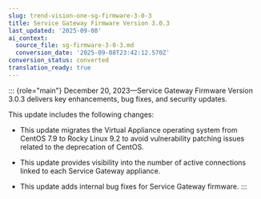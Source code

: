 ```yaml
---
slug: trend-vision-one-sg-firmware-3-0-3
title: Service Gateway Firmware Version 3.0.3
last_updated: '2025-09-08'
ai_context:
  source_file: sg-firmware-3-0-3.md
  conversion_date: '2025-09-08T23:42:12.570Z'
conversion_status: converted
translation_ready: true
---
```


::: {role="main"}
December 20, 2023—Service Gateway Firmware Version 3.0.3 delivers key enhancements, bug fixes, and security updates.

This update includes the following changes:

- This update migrates the Virtual Appliance operating system from CentOS 7.9 to Rocky Linux 9.2 to avoid vulnerability patching issues related to the deprecation of CentOS.

- This update provides visibility into the number of active connections linked to each Service Gateway appliance.

- This update adds internal bug fixes for Service Gateway firmware.
:::
